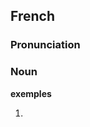 ==French==

===Pronunciation===
{{IPA|/ɛ.ɡzɑ̃pl/|lang=fr}}

===Noun===
'''exemples''' {{m|p}}

# {{plural of|exemple|lang=French}}